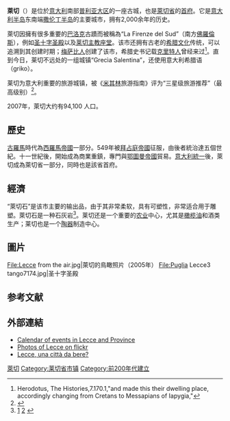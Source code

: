 {{noteTA
|1=zh-hant:萊切;zh-hans:莱切;zh-tw:雷契;
}}
{{Otheruses|subject=意大利城市萊切|other=位於這個城市的職業足球隊|莱切足球俱乐部}}
{{Infobox Settlement
|name          = 萊切
|established_title      = 创建年代
|established_date       = 公元前200年代<ref>The date given is for the [[Roman_Republic|Roman Republic]] named city Lupiae, dates for previous inhabitants such as the [[Messapii|Messapii]] and [[Iapyges|Iapyges]] are lost to history.</ref>
|nickname               =
|motto                  = 
|website                = http://www.comune.lecce.it
|image_skyline          = Square_in_Lecce.jpg
|image_flag             = 
|image_seal             = 
|seal_size              = 80px
|pushpin_map = Italy
|pushpin_label_position = bottom
|pushpin_map_caption = 在意大利的位置
|subdivision_type       = 大区
|subdivision_type1      = 省
|subdivision_name       = [[普利亚大区|普利亚大区]]
|subdivision_name1      = [[莱切省|莱切省]]
|leader_title           = 市长
|leader_name            = Paolo Perrone
|area_magnitude         = 
|area_total_sq_mi       = 
|area_total_km2         = 238
|population_footnotes   = 
|population_as_of       = 2007-12-31
|population_total       = 94,178
|population_urban       = 
|area_urban_km2         = 
|area_urban_sq_mi       = 
|population_metro       = 
|population_density_km2 =395.7
|population_density_sq_mi = 
|timezone               = [[Central_European_Time|CET]]
|utc_offset             = +1
|timezone_DST           = [[Central_European_Summer_Time|CEST]]
|utc_offset_DST         = +2
|elevation_m            = 49
|elevation_ft           = 
|postal_code_type       = Postal codes
|postal_code            = 73100
|area_code              = 0832
|blank_name             = 主保圣人
|blank_info             = 圣Oronzo
|footnotes              =  
}}<!--LEAVE IMAGES HERE TO AVOID BLANK LINES-->

'''萊切'''（{{lang-it|Lecce}}）是位於[[意大利|意大利]]南部[[普利亚大区|普利亚大区]]的一座古城，也是[[萊切省|萊切省]]的[[首府|首府]]。它是[[意大利半岛|意大利半岛]]东南端[[撒伦丁半岛|撒伦丁半岛]]的主要城市，拥有2,000余年的历史。

萊切因擁有很多重要的[[巴洛克|巴洛克]]古蹟而被稱為“La Firenze del Sud”（南方[[佛羅倫斯|佛羅倫斯]]），例如[[圣十字圣殿_(莱切)|圣十字圣殿]]以及[[莱切主教座堂|莱切主教座堂]]。该市还拥有古老的[[希腊文化|希腊文化]]传统，可以追溯到其创建时期；[[梅萨比人|梅萨比人]]创建了该市，希腊史书记载[[克里特人|克里特人]]曾经来过<ref>Herodotus, The Histories,7.170.1,"and made this their dwelling place, accordingly changing from Cretans to Messapians of Iapygia,"</ref>。直到今日，莱切不远处的一组城镇“Grecìa Salentina”，还使用意大利希腊语（griko）。

莱切为意大利重要的旅游城镇，被《[[米其林|米其林]]旅游指南》评为“三星级旅游推荐”（最高级别）<ref>{{Cite web|url=https://travelguide.michelin.com/europe/italy/puglia/lecce/lecce|title=Travelguide Lecce|accessdate=2020-04-26|author=travelguide.michelin.com|language=en|publisher=travelguide.michelin.com}}</ref>。

2007年，萊切大约有94,100 人口。

==歷史==
[[古羅馬|古羅馬]]時代為[[西羅馬帝國|西羅馬帝國]]一部分。549年被[[拜占庭帝國|拜占庭帝國]]征服，由後者統治達五個世紀。十一世紀後，開始成為商業重鎮，專門與[[鄂圖曼帝國|鄂圖曼帝國]]貿易。[[意大利統一|意大利統一]]後，萊切成為萊切省一部分，同時也是該省首府。

==經濟==
“萊切石”是该市主要的输出品，由于其非常柔软，具有可塑性，非常适合用于雕塑。萊切石是一种石灰岩<ref>[http://en.wikipedia.org/wiki/Calcarenite] {{Wayback|url=http://en.wikipedia.org/wiki/Calcarenite |date=20120111064117 }}[http://cat.inist.fr/?aModele=afficheN&cpsidt=19055530] {{Wayback|url=http://cat.inist.fr/?aModele=afficheN&cpsidt=19055530 |date=20120523230056 }}</ref>。莱切还是一个重要的[[农业|农业]]中心，尤其是[[橄榄油|橄榄油]]和酒类生产；莱切也是一个[[陶器|陶器]]制造中心。

==圖片==
<gallery>
File:Lecce from the air.jpg|萊切的鳥瞰照片（2005年）
File:Puglia Lecce3 tango7174.jpg|圣十字圣殿
</gallery>

==参考文献==
{{Reflist}}

==外部連結==
{{Commons category|Lecce}}
*[http://puglia-salento.blogspot.com/ Calendar of events in Lecce and Province] {{Wayback|url=http://puglia-salento.blogspot.com/ |date=20131025023642 }} {{it icon}}
*[http://flickr.com/groups/lecce Photos of Lecce on flickr] {{Wayback|url=http://flickr.com/groups/lecce |date=20140221194112 }} {{it icon}}
*[https://web.archive.org/web/20140225054932/http://salentoandout.com/2010/10/26/lecce-una-citta-da-bere/ Lecce, una città da bere?] {{it icon}}

{{萊切省市鎮}}
{{Authority control}}

[[Category:萊切|]]
[[Category:莱切省市镇|Category:莱切省市镇]]
[[Category:前200年代建立|Category:前200年代建立]]